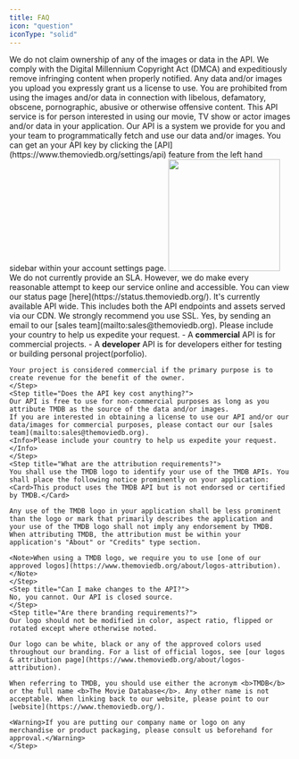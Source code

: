 ```yaml
---
title: FAQ
icon: "question"
iconType: "solid"
---
```

<Card title="API Legal Notice" icon="gavel" iconType="solid">
    We do not claim ownership of any of the images or data in the API. We comply with the Digital Millennium Copyright Act (DMCA) and expeditiously remove infringing content when properly notified. 
    Any data and/or images you upload you expressly grant us a license to use. 
    You are prohibited from using the images and/or data in connection with libelous, defamatory, obscene, pornographic, abusive or otherwise offensive content.
</Card>

<Steps>
    <Step title="What is TMDB's API?">
    This API service is for person interested in using our movie, TV show or actor images and/or data in your application. 
    Our API is a system we provide for you and your team to programmatically fetch and use our data and/or images.
    </Step>
    <Step title="How do I Get an API key?">
    You can get an your API key by clicking the [API](https://www.themoviedb.org/settings/api) feature from the left hand sidebar within your account settings page.
    <Frame><img height="200" noZoom src="../images/annotely_image.png" /></Frame>
    </Step>
    <Step title="Is there an SLA?">
    We do not currently provide an SLA. However, we do make every reasonable attempt to keep our service online and accessible. 
     You can view our status page [here](https://status.themoviedb.org/).
    </Step>
    <Step title="What about SSL?">
    It's currently available API wide. This includes both the API endpoints and assets served via our CDN. We strongly recommend you use SSL.
    </Step>
    <Step title="Is there a commercial service?">
    Yes, by sending an email to our [sales team](mailto:sales@themoviedb.org).
    <Info>Please include your country to help us expedite your request.</Info>
    </Step>
    <Step title="What is the difference between a commercial API and a developer API?">
    - A <b>commercial</b> API is for commercial projects.
    - A <b>developer</b> API is for developers either for testing or building personal project(porfolio).
    
    Your project is considered commercial if the primary purpose is to create revenue for the benefit of the owner.
    </Step>
    <Step title="Does the API key cost anything?">
    Our API is free to use for non-commercial purposes as long as you attribute TMDB as the source of the data and/or images.
    If you are interested in obtaining a license to use our API and/or our data/images for commercial purposes, please contact our our [sales team](mailto:sales@themoviedb.org).
    <Info>Please include your country to help us expedite your request.</Info>
    </Step>
    <Step title="What are the attribution requirements?">
    You shall use the TMDB logo to identify your use of the TMDB APIs. You shall place the following notice prominently on your application: 
    <Card>This product uses the TMDB API but is not endorsed or certified by TMDB.</Card>
    
    Any use of the TMDB logo in your application shall be less prominent than the logo or mark that primarily describes the application and your use of the TMDB logo shall not imply any endorsement by TMDB. When attributing TMDB, the attribution must be within your application's "About" or "Credits" type section.

    <Note>When using a TMDB logo, we require you to use [one of our approved logos](https://www.themoviedb.org/about/logos-attribution).</Note>
    </Step>
    <Step title="Can I make changes to the API?">
    No, you cannot. Our API is closed source.   
    </Step>
    <Step title="Are there branding requirements?">
    Our logo should not be modified in color, aspect ratio, flipped or rotated except where otherwise noted.

    Our logo can be white, black or any of the approved colors used throughout our branding. For a list of official logos, see [our logos & attribution page](https://www.themoviedb.org/about/logos-attribution).

    When referring to TMDB, you should use either the acronym <b>TMDB</b> or the full name <b>The Movie Database</b>. Any other name is not acceptable. When linking back to our website, please point to our [website](https://www.themoviedb.org/).

    <Warning>If you are putting our company name or logo on any merchandise or product packaging, please consult us beforehand for approval.</Warning>
    </Step>
</Steps>


